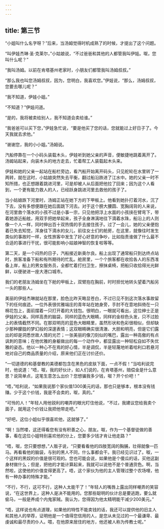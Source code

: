 ```yaml
---
---
---
```

title: 第三节
---




“小姐叫什么名字呀？”后来，当汤姆觉得时机成熟了的时候，才提出了这个问题。

“叫伊娃杰琳·圣·克莱尔，”小姑娘说，“不过爸爸和其他的人都管我叫伊娃。呶，您叫什么呢？”

“我叫汤姆。以前在肯塔基州老家时，小朋友们都管我叫汤姆叔叔。”

“那么我也叫您汤姆叔叔，因为，您明白，我喜欢您。”伊娃说，“那么，汤姆叔叔，您要去哪儿呢？”

“我不知道，伊娃小姐。”

“不知道？”伊娃问道。

“是的，我将被卖给别人，我不知道会卖给谁。”

“我爸爸可以买下您，”伊娃急忙说，“要是他买了您的话，您就能过上好日子了。今天我就去求他。”

“谢谢您，我的小小姐。”汤姆说。

汽船停靠在一个小码头装载木头，伊娃听到她父亲的声音，便敏捷地跳着离开了。汤姆站起来，向装木头的地方走去，忙着帮工人装载起木头来。

伊娃和她的父亲一起站在船栏旁边，看汽船开始离开码头，只见舵轮在水里转了一两转，就在这时，小姑娘突然失去平衡，翻过船沿跌进了江水中。她的父亲一时不知所措，也正想跟着跳进河里，可是却被人从后面把他拉了回来；因为这个人看到，一个更有能力救人的人，已经跃身跳进河里去救他的孩子了。

当小姑娘跌下河里时，汤姆正站在她下方的下甲板上。他看到她扑打着河水，沉了下去，没有多想便跟在她后面跳下河去。对于这个膀大腰圆、宽胸阔背的人来说，在河里救个落水的小孩不过是小事一宗，只见他把浮上水面的小孩挟在臂弯下，带着她游近船舷，用双手把她举起来，孩子全身淋漓地往下滴着水珠，船沿上的人则像一个人一样，同时伸出百十双热情的手去接住孩子。过了一会儿，她的父亲便抱着已失去知觉，浑身往下滴水的女儿，前往女士们的舱房，在这里，就像往时发生类似的事故时一样，女性旅客中发生了好心好意的争吵，比如指责谁做了什么最不合适的事进行干扰，很可能影响小姑娘神智的恢复啦等等。

第二天，是一个闷热的日子，汽船接近新奥尔良。船上出现了通常船只到达终点站时，旅客准备下船和有所期待的忙乱。舱房里，一个个旅客都在收拾各人的东西准备上岸，船上的男女服务员，全都忙着打扫卫生，擦抹桌椅，把船只收拾得光光鲜鲜，以便驶进一座大港口城市。

我们的老朋友汤姆坐在下舱的甲板上，双臂抱在胸前，时时担忧地转头望着汽船另一头的那些人。

美丽的伊娃杰琳就站在那里，脸色比昨天略显苍白，不过已见不到这次落水事故留下的任何痕迹。一位外表很优雅端庄的青年站在她身旁，手肘不在意地斜倚在一只棉花包上，面前摆着一只打开着的大钱包。很明白，一眼就可看出，这位绅士正是伊娃的父亲。同样高贵的脑袋，同样的蓝色大眼睛，同样的金棕色头发，只不过脸上的表情截然不同。在那双明亮的蓝色大眼睛里，虽然形状和色彩很相似，但却缺少那种朦胧的梦幻般的深邃表情；这双眼睛确实很清澈、大胆和明亮，但是它们露出的却是洞悉世故人情的光芒；一张美丽的像刀刻似的嘴巴，露出一种高傲的有点讽刺的意味；在他优雅的身躯做出的每一个动作中，都显露出一种轻松自如不失优雅的姿态。他以一种心不在焉的好心情，半是调侃，半是轻蔑地听着哈利口若悬河地对自己的商品质量的介绍，原来他们正在讨价还价。

“一切道德的和基督教的美德都包含在黑色的皮肤下面，一点不假！”当哈利说完时，他说道：“唔，呶，我的好伙计，如人们说的，在肯塔基州，赔偿金是什么意思？说简单点，这笔生意怎么出价？您想骗我多少钱，呶？开个价吧！”

“唔，”哈利说，“如果我说那个家伙值1300美元的话，那也只是够本，根本没有钱赚。少于这个价钱，我是不会卖的，呶，真的。”

“可怜的人！”年轻人用他锐利的嘲弄的眼光盯住他说，“不过，我建议您给我卖个面子，就用这个价钱让我把他带走吧。”

“好吧，这位小姐似乎很喜欢他，这就够了。”

“啊！当然喽，这还得看您有没有积善之心，朋友。呶，作为一个基督徒做的善事，看在这位小姐特别喜欢他的分上，您要多少钱才肯让他走路？”

“唔，呶，您只要想想，”人贩子说，“只要看看他的四肢宽阔的胸脯，壮得就像一匹马。再看看他的脑袋，与别的黑人不同，什么事都会干。我已经见识过了。呶，一个这样的黑奴的价值是很可观的。您也可能会说，如果他是个傻瓜的话，买他这副身材做什么；但是，把他的才能计算起来，我就可以说他不是个普通货色。啊，当然啦，这使他的价值变得更高了。唔，这个家伙为他的主人管理过整个农场哩，他有一种办事的特殊才能。”

“不行，不行，这可不行，这种人太能干了！”年轻人的嘴唇上露出同样嘲弄的笑容说，“在这世界上，这种人是决不能用的。您那些聪明的伙计总是要逃跑，要么就偷马，一般是养成个内鬼家贼。我认为，您得因为他太精明能干减少200美元。”

“唔，这样说也有点道理，如果他的特性不能卖钱的话，我还可以提供他的旧主人和其他人的举荐，证明他是一个值得您信用的人，是您从未见过的一个最谦卑、最虔诚和最尽责的仆人。喂，在他原来居住的地方，他还被人称为传教士呢。”